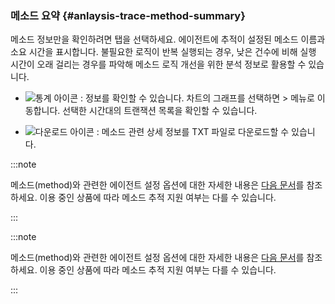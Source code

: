 ### 메소드 요약 {#anlaysis-trace-method-summary}

<ImgLang img="analysis-tx-method-summary.png" desc="메소드 요약" />

메소드 정보만을 확인하려면 <Cmdname sid="TTL06130" className="uitext" /> 탭을 선택하세요. 에이전트에 추적이 설정된 메소드 이름과 소요 시간을 표시합니다. 불필요한 로직이 반복 실행되는 경우, 낮은 건수에 비해 실행 시간이 오래 걸리는 경우를 파악해 메소드 로직 개선을 위한 분석 정보로 활용할 수 있습니다.

* ![통계 아이콘](/img/ic-static.svg) : <Cmdname sid="transaction_statistics" className="uitext" /> 정보를 확인할 수 있습니다. 차트의 그래프를 선택하면 <Cmdname sid="side_analysis" className="uitext" /> &gt; <Cmdname sid="side_txSearch" className="uitext" /> 메뉴로 이동합니다. 선택한 시간대의 트랜잭션 목록을 확인할 수 있습니다.

* ![다운로드 아이콘](/img/ico-download.svg) <Cmdname sid="TTL06398" className="uitext" />: 메소드 관련 상세 정보를 TXT 파일로 다운로드할 수 있습니다.

<Xclude product='kubernetes'>

:::note

메소드(method)와 관련한 에이전트 설정 옵션에 대한 자세한 내용은 [다음 문서](agent-transaction)를 참조하세요. 이용 중인 상품에 따라 메소드 추적 지원 여부는 다를 수 있습니다.

:::

</Xclude>

<InDoc product='kubernetes'>

:::note

메소드(method)와 관련한 에이전트 설정 옵션에 대한 자세한 내용은 [다음 문서](../java/agent-transaction)를 참조하세요. 이용 중인 상품에 따라 메소드 추적 지원 여부는 다를 수 있습니다.

:::

</InDoc>